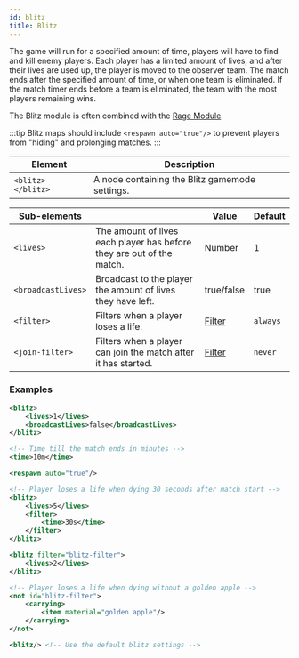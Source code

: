 ```yaml
---
id: blitz
title: Blitz
---
```


The game will run for a specified amount of time, players will have to find and kill enemy players.
Each player has a limited amount of lives, and after their lives are used up, the player is moved to the observer team.
The match ends after the specified amount of time, or when one team is eliminated.
If the match timer ends before a team is eliminated, the team with the most players remaining wins.

The Blitz module is often combined with the [Rage Module](/docs/modules/objectives/other#rage).

:::tip
Blitz maps should include `<respawn auto="true"/>` to prevent players from "hiding" and prolonging matches.
:::

| Element | Description |
|---|---|
| `<blitz> </blitz>` | A node containing the Blitz gamemode settings. | |

| Sub-elements | | Value | Default |
|---|---|---|---|
| `<lives>` | The amount of lives each player has before they are out of the match. | <span className="badge badge--primary">Number</span> | 1 |
| `<broadcastLives>` | Broadcast to the player the amount of lives they have left. | <span className="badge badge--primary">true/false</span> | true |
| `<filter>` | Filters when a player loses a life. | [Filter](/docs/modules/mechanics/filters) | `always` |
| `<join-filter>` | Filters when a player can join the match after it has started. | [Filter](/docs/modules/mechanics/filters) | `never` |

### Examples

```xml
<blitz>
    <lives>1</lives>
    <broadcastLives>false</broadcastLives>
</blitz>

<!-- Time till the match ends in minutes -->
<time>10m</time>

<respawn auto="true"/>
```

```xml
<!-- Player loses a life when dying 30 seconds after match start -->
<blitz>
    <lives>5</lives>
    <filter>
        <time>30s</time>
    </filter>
</blitz>
```

```xml
<blitz filter="blitz-filter">
    <lives>2</lives>
</blitz>

<!-- Player loses a life when dying without a golden apple -->
<not id="blitz-filter">
    <carrying>
        <item material="golden apple"/>
    </carrying>
</not>
```

```xml
<blitz/> <!-- Use the default blitz settings -->
```
